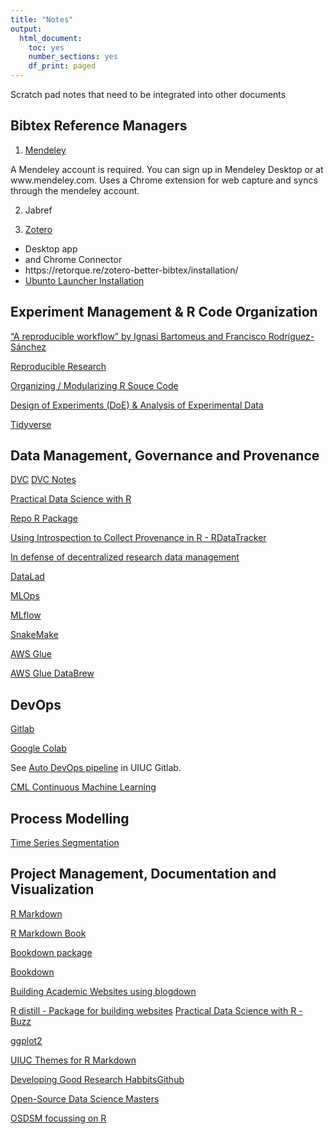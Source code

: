 ```yaml
---
title: "Notes"
output:
  html_document:
    toc: yes
    number_sections: yes
    df_print: paged
---
```


Scratch pad notes that need to be integrated into other documents

## Bibtex Reference Managers

1. [Mendeley](https://www.mendeley.com/download-desktop-new/)

A Mendeley account is required. You can sign up in Mendeley Desktop or at www.mendeley.com.  Uses a Chrome extension for web capture and syncs through the mendeley account.

2. Jabref

3. [Zotero](https://www.zotero.org/download/)

  - Desktop app
  - and Chrome Connector
  - https://retorque.re/zotero-better-bibtex/installation/
  - [Ubunto Launcher Installation](https://www.zotero.org/support/installation)

## Experiment Management & R Code Organization

[“A reproducible workflow” by Ignasi Bartomeus and Francisco Rodríguez-Sánchez](https://youtu.be/s3JldKoA0zw)

[Reproducible Research](https://cran.rstudio.com/web/views/ReproducibleResearch.html)

[Organizing / Modularizing R Souce Code]( https://cran.r-project.org/web/packages/modules/vignettes/modulesAsFiles.html )

[Design of Experiments (DoE) & Analysis of Experimental Data](https://cran.rstudio.com/web/views/ExperimentalDesign.html)

[Tidyverse](https://www.tidyverse.org/)

## Data Management, Governance and Provenance

[DVC](https://dvc.org)
[DVC Notes](./DVC_Notes.Rmd)

[Practical Data Science with R](https://github.com/WinVector/PDSwR2/blob/main/Buzz/buzzm.md)

[Repo R Package](https://cran.r-project.org/web/packages/repo/vignettes/index.html)

[Using Introspection to Collect Provenance in R - RDataTracker](https://www.mdpi.com/2227-9709/5/1/12/pdf) 

[In defense of decentralized research data management](https://www.degruyter.com/document/doi/10.1515/nf-2020-0037/html)

[DataLad](https://www.datalad.org/)

[MLOps](https://en.wikipedia.org/wiki/MLOps)

[MLflow](https://mlflow.org/)

[SnakeMake](https://snakemake.readthedocs.io/en/stable/)

[AWS Glue](https://aws.amazon.com/glue)

[AWS Glue DataBrew](https://aws.amazon.com/glue/features/databrew/)

## DevOps

[Gitlab](https://about.gitlab.com/)

[Google Colab](https://colab.research.google.com/)

See [Auto DevOps pipeline](https://gitlab.engr.illinois.edu/wbc3/msfe-ie522-statistical-methods-summer-project/-/settings/ci_cd) in UIUC Gitlab.

[CML Continuous Machine Learning](https://cml.dev/)

## Process Modelling

[Time Series Segmentation](https://en.wikipedia.org/wiki/Time-series_segmentation)

## Project Management, Documentation and Visualization

[R Markdown](https://rmarkdown.rstudio.com/)

[R Markdown Book](https://bookdown.org/yihui/rmarkdown/)

[Bookdown package](https://bookdown.org/yihui/bookdown/)

[Bookdown](https://bookdown.org/yihui/rmarkdown/books.html#books)

[Building Academic Websites using blogdown](https://support.rbind.io/2017/06/16/academic-site-apreshill/)

[R distill - Package for building websites](https://rstudio.github.io/distill/)
[Practical Data Science with R - Buzz](https://github.com/WinVector/PDSwR2/tree/main/Buzz)

[ggplot2](https://ggplot2.tidyverse.org/)

[UIUC Themes for R Markdown](https://rdrr.io/cran/uiucthemes/)

[Developing Good Research Habbits](https://github.com/robjhyndman/ResearchHabits/raw/master/ResearchHabits.pdf)[Github](https://github.com/wcravens/ResearchHabits)

[Open-Source Data Science Masters](http://datasciencemasters.org/)

[OSDSM focussing on R](https://github.com/datasciencemasters/go/blob/master/r-resources.md)